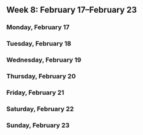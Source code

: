 Week 8: February 17–February 23
-------------------------------

### Monday, February 17

<!-- Monday -->

### Tuesday, February 18

<!-- Tuesday -->

### Wednesday, February 19

<!-- Wednesday -->

### Thursday, February 20

<!-- Thursday -->

### Friday, February 21

<!-- Friday -->

### Saturday, February 22

<!-- Saturday -->

### Sunday, February 23

<!-- Sunday -->
